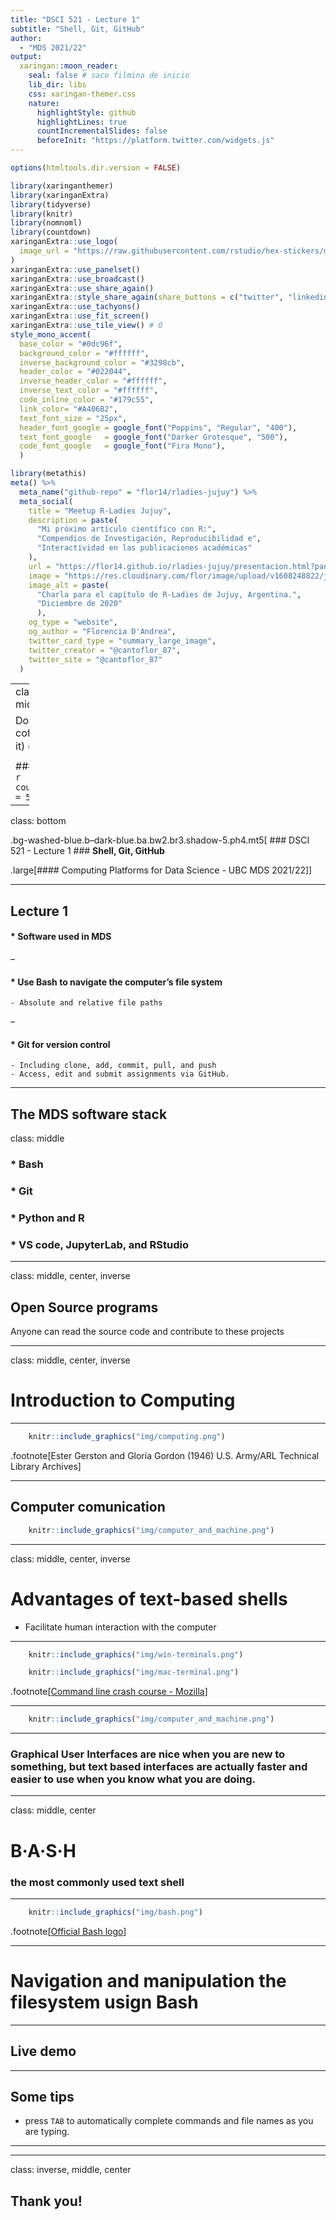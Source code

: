 ```yaml
---
title: "DSCI 521 - Lecture 1"
subtitle: "Shell, Git, GitHub"  
author: 
  - "MDS 2021/22"
output:
  xaringan::moon_reader:
    seal: false # saco filmina de inicio
    lib_dir: libs
    css: xaringan-themer.css
    nature:
      highlightStyle: github
      highlightLines: true
      countIncrementalSlides: false
      beforeInit: "https://platform.twitter.com/widgets.js"
---
```


```r
options(htmltools.dir.version = FALSE)
```

```r
library(xaringanthemer)
library(xaringanExtra)
library(tidyverse)
library(knitr)
library(nomnoml)
library(countdown)
xaringanExtra::use_logo(
  image_url = "https://raw.githubusercontent.com/rstudio/hex-stickers/master/PNG/xaringan.png"
)
xaringanExtra::use_panelset()
xaringanExtra::use_broadcast()
xaringanExtra::use_share_again()
xaringanExtra::style_share_again(share_buttons = c("twitter", "linkedin"))
xaringanExtra::use_tachyons()
xaringanExtra::use_fit_screen()
xaringanExtra::use_tile_view() # O
style_mono_accent(
  base_color = "#0dc96f",
  background_color = "#ffffff",
  inverse_background_color = "#3298cb",
  header_color = "#022044",
  inverse_header_color = "#ffffff", 
  inverse_text_color = "#ffffff",
  code_inline_color = "#179c55",
  link_color= "#A406B2",
  text_font_size = "25px",
  header_font_google = google_font("Poppins", "Regular", "400"),
  text_font_google   = google_font("Darker Grotesque", "500"),
  code_font_google   = google_font("Fira Mono"),
  )

```

```r
library(metathis)
meta() %>%
  meta_name("github-repo" = "flor14/rladies-jujuy") %>% 
  meta_social(
    title = "Meetup R-Ladies Jujuy",
    description = paste(
      "Mi próximo artículo científico con R:", 
      "Compendios de Investigación, Reproducibilidad e",
      "Interactividad en las publicaciones académicas"
    ),
    url = "https://flor14.github.io/rladies-jujuy/presentacion.html?panelset=licencia#1",
    image = "https://res.cloudinary.com/flor/image/upload/v1608248822/jujuy-colores_frmvax.jpg",
    image_alt = paste(
      "Charla para el capítulo de R-Ladies de Jujuy, Argentina.",
      "Diciembre de 2020"
      ),
    og_type = "website",
    og_author = "Florencia D'Andrea",
    twitter_card_type = "summary_large_image",
    twitter_creator = "@cantoflor_87",
    twitter_site = "@cantoflor_87"
  )
```


---
class: inverse, middle, center




Do you have your coffee? (if you like it) ☕ 

### Starting in ...
`r countdown(minutes = 5)`


---


class: bottom

.bg-washed-blue.b--dark-blue.ba.bw2.br3.shadow-5.ph4.mt5[
### DSCI 521 - Lecture 1
### **Shell, Git, GitHub**

 .large[#### Computing Platforms for Data Science - UBC MDS 2021/22
]]

---

## Lecture 1


#### * Software used in MDS

--

#### * Use Bash to navigate the computer's file system
    - Absolute and relative file paths
    
--

#### * Git for version control
    - Including clone, add, commit, pull, and push
    - Access, edit and submit assignments via GitHub.

---

## The MDS software stack

class: middle

### * Bash
### * Git
### * Python and R
### * VS code, JupyterLab, and RStudio

---

class: middle, center, inverse

## Open Source programs

Anyone can read the source code and contribute to these projects


---

class: middle, center, inverse

# Introduction to Computing

---

```r
    knitr::include_graphics("img/computing.png")
```
.footnote[Ester Gerston and Gloria Gordon (1946) U.S. Army/ARL Technical Library Archives] 
    
---




## Computer comunication

```r
    knitr::include_graphics("img/computer_and_machine.png")
```

---

class: middle, center, inverse

# Advantages of text-based shells

* Facilitate human interaction with the computer


---

```r
    knitr::include_graphics("img/win-terminals.png")
```

```r
    knitr::include_graphics("img/mac-terminal.png")
```

.footnote[[Command line crash course - Mozilla](https://developer.mozilla.org/en-US/docs/Learn/Tools_and_testing/Understanding_client-side_tools/Command_line)
] 
   

---

```r
    knitr::include_graphics("img/computer_and_machine.png")
```

---


### Graphical User Interfaces are nice when you are new to something, but text based interfaces are actually faster and easier to use when you know what you are doing.

---

class: middle, center

# B·A·S·H
### the most commonly used text shell

---

```r
    knitr::include_graphics("img/bash.png")
```


.footnote[[Official Bash logo](https://github.com/odb/official-bash-logo)]


---

# Navigation and manipulation the filesystem usign Bash

---


## Live demo


---

## Some tips

* press `TAB` to automatically complete commands and file names as you are typing.

---



---



class: inverse, middle, center

## Thank you!
